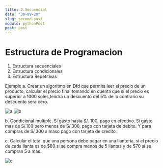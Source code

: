 ```yaml
---
title: 2.Secuencial
date: "30-09-20"
slug: second-post
modulo: pythonPost
post: post
---
```


# Estructura de Programacion

1. Estructura secuenciales
2. Estructura condicionales
3. Estructura Repetitivas

Ejemplo
a. Crear un algoritmo en Dfd que permita leer el precio de un producto, calcular el precio final tomando en cuenta que si el precio es superior a 1000 soles,tendra un descuento del 5% de lo contrario su descuento sera cero.

![a](post2-1a.png)
![b](post2-1b.png)

b. Condicional multiple. Si gasto hasta S/. 100, pago en efectivo. Si gasto mas de S/.100 pero menos de S/.300, pago con tarjeta de debito. Y para compras de S/.300 a maso pago con tarjeta de credito.

c. Calcular el total que una persona debe pagar en una llanteria, si el precio de cada llanta es de $80 si se compra menos de 5 llantas y de $70 si se compran 5 a mas.

![c](post2-1c.png)
